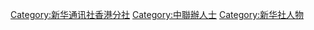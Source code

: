 [[Category:新华通讯社香港分社‎|Category:新华通讯社香港分社‎]]
[[Category:中聯辦人士|Category:中聯辦人士]]
[[Category:新华社人物|Category:新华社人物]]